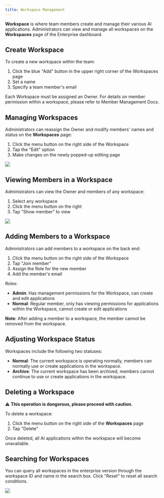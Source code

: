 ```yaml
---
title: Workspace Management
---
```


**Workspace** is where team members create and manage their various AI applications. Administrators can view and manage all workspaces on the **Workspaces** page of the Enterprise dashboard.

## Create Workspace

To create a new workspace within the team:

1. Click the blue "Add" button in the upper right corner of the Workspaces page
2. Set a name
3. Specify a team member's email

Each Workspace must be assigned an Owner. For details on member permission within a workspace, please refer to Member Management Docs.

## Managing Workspaces

Administrators can reassign the Owner and modify members' names and status on the **Workspaces** page:

1. Click the menu button on the right side of the Workspace
2. Tap the "Edit" option
3. Make changes on the newly popped-up editing page

![](https://assets-docs.dify.ai/2025/05/fb8b7bcd82da8ca91625fdb73cd516df.png)

## Viewing Members in a Workspace

Administrators can view the Owner and members of any workspace:

1. Select any workspace
2. Click the menu button on the right
3. Tap "Show member" to view

![](https://assets-docs.dify.ai/2025/05/02345b2cf02627d22f6ceb18d2e37325.png)

## Adding Members to a Workspace

Administrators can add members to a workspace on the back end:

1. Click the menu button on the right side of the Workspace
2. Tap "Join member"
3. Assign the Role for the new member
4. Add the member's email

Roles:
* **Admin**: Has management permissions for the Workspace, can create and edit applications
* **Normal**: Regular member, only has viewing permissions for applications within the Workspace, cannot create or edit applications

**Note**: After adding a member to a workspace, the member cannot be removed from the workspace.

## Adjusting Workspace Status

Workspaces include the following two statuses:

* **Normal**: The current workspace is operating normally, members can normally use or create applications in the workspace.
* **Archive**: The current workspace has been archived, members cannot continue to use or create applications in the workspace.

## Deleting a Workspace

⚠️ **This operation is dangerous, please proceed with caution.**

To delete a workspace:

1. Click the menu button on the right side of the **Workspaces** page
2. Tap "Delete"

Once deleted, all AI applications within the workspace will become unavailable.

## Searching for Workspaces

You can query all workspaces in the enterprise version through the workspace ID and name in the search box. Click "Reset" to reset all search conditions.

![](https://assets-docs.dify.ai/2025/05/1647fc6ff5c30010fd804f045a901005.png)
